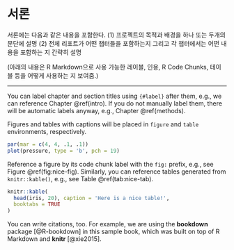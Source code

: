# 서론 {#intro}

서론에는 다음과 같은 내용을 포함한다.
(1) 프로젝트의 목적과 배경을 하나 또는 두개의 문단에 설명
(2) 전체 리포트가 어떤 챕터들을 포함하는지 그리고 각 챕터에서는 어떤 내용을 포함하는 지 간략히 설명

(아래의 내용은 R Markdown으로 사용 가능한 레이블, 인용, R Code Chunks, 테이블 등을 어떻게 사용하는 지 보여줌.)

------

You can label chapter and section titles using `{#label}` after them, e.g., we can reference Chapter \@ref(intro). If you do not manually label them, there will be automatic labels anyway, e.g., Chapter \@ref(methods).

Figures and tables with captions will be placed in `figure` and `table` environments, respectively.

```r
par(mar = c(4, 4, .1, .1))
plot(pressure, type = 'b', pch = 19)
```

Reference a figure by its code chunk label with the `fig:` prefix, e.g., see Figure \@ref(fig:nice-fig). Similarly, you can reference tables generated from `knitr::kable()`, e.g., see Table \@ref(tab:nice-tab).

```r
knitr::kable(
  head(iris, 20), caption = 'Here is a nice table!',
  booktabs = TRUE
)
```

You can write citations, too. For example, we are using the **bookdown** package [@R-bookdown] in this sample book, which was built on top of R Markdown and **knitr** [@xie2015].
